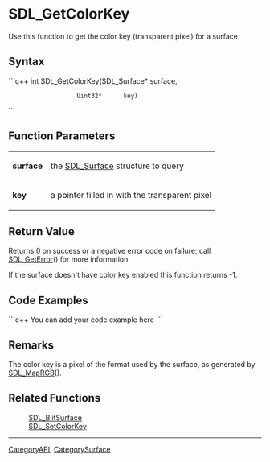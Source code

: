<!-- pragma section-numbers off -->
<!-- pragma disable-camelcase -->

= SDL_GetColorKey =
Use this function to get the color key (transparent pixel) for a surface.


== Syntax ==
```c++
int SDL_GetColorKey(SDL_Surface* surface,
                    Uint32*      key)
```

== Function Parameters ==
{|
|'''surface'''
|the [[SDL_Surface]] structure to query
|-
|'''key'''
|a pointer filled in with the transparent pixel
|}

== Return Value ==
Returns 0 on success or a negative error code on failure; call [[SDL_GetError]]() for more information.

If the surface doesn't have color key enabled this function returns -1.  


== Code Examples ==
```c++
You can add your code example here
```

== Remarks ==
The color key is a pixel of the format used by the surface, as generated by [[SDL_MapRGB]]().

== Related Functions ==
:[[SDL_BlitSurface]]
:[[SDL_SetColorKey]]

----
[[CategoryAPI]], [[CategorySurface]]
